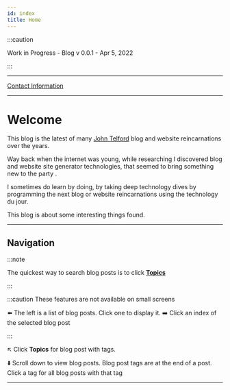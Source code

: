 ```yaml
---
id: index
title: Home
---
```


:::caution

Work in Progress - Blog v 0.0.1 - Apr 5, 2022

:::

---

[Contact Information](contact)

---

# Welcome

This blog is the latest of many [John Telford](https://johntelford.com) blog and website reincarnations over the years. 

Way back when the internet was young, while researching I discovered blog and website site generator technologies, that seemed to bring something new to the party .

I sometimes do learn by doing, by taking deep technology dives by programming the next blog or website reincarnations using the technology du jour.

This blog is about some interesting things found.

---

## Navigation

:::note

The quickest way to search blog posts is to click **[Topics](https://techtalkjohn.com/blog/tags)**

:::

:::caution
These features are not available on small screens

⬅️ The left is a list of blog posts. Click one to display it.  ➡️ Click an index of the selected blog post

:::

↖️ Click **Topics** for blog post with tags. 

⬇️ Scroll down to view blog posts. Blog post tags are at the end of a post. Click a tag for all blog posts with that tag

---

